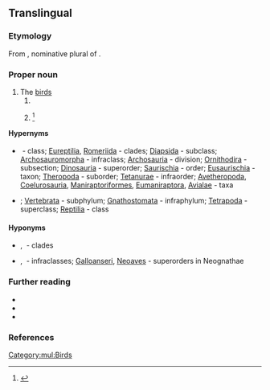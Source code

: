 {{also|aves}}
==Translingual==

===Etymology===
From {{etyl|la|mul}} {{m|la|avēs}}, nominative plural of {{m|la|avis||bird}}.

===Proper noun===
{{taxoninfl}}

# The [[bird]]s
## {{taxon|class|subphylum|Vertebrata}}
## {{taxon|subclass|class|Reptilia}}<ref name="Ruggiero">{{R:Ruggiero}}</ref>

====Hypernyms====
* {{sense|class}} {{l|mul|Reptilia}}&nbsp;- class; [[Eureptilia]], [[Romeriida]]&nbsp;- clades; [[Diapsida]]&nbsp;- subclass; [[Archosauromorpha]]&nbsp;- infraclass; [[Archosauria]]&nbsp;- division; [[Ornithodira]]&nbsp;- subsection; [[Dinosauria]]&nbsp;- superorder; [[Saurischia]]&nbsp;- order; [[Eusaurischia]]&nbsp;- taxon; [[Theropoda]]&nbsp;- suborder; [[Tetanurae]]&nbsp;- infraorder; [[Avetheropoda]], [[Coelurosauria]], [[Maniraptoriformes]], [[Eumaniraptora]], [[Avialae]]&nbsp;- taxa
* {{sense|subclass}} {{Chordata Hypernyms}}; [[Vertebrata]]&nbsp;- subphylum; [[Gnathostomata]]&nbsp;- infraphylum; [[Tetrapoda]]&nbsp;- superclass; [[Reptilia]]&nbsp;- class

====Hyponyms====
* {{sense|class}} {{l|mul|Neognathae}}, {{l|mul|Paleognathae}}&nbsp;- clades
* {{sense|subclass}} {{l|mul|Neognathae}}, {{l|mul|Paleognathae}}&nbsp;- infraclasses; [[Galloanseri]], [[Neoaves]]&nbsp;- superorders in Neognathae

===Further reading===
* {{pedia}}
* {{specieslite}}
* {{comcatlite}}

===References===
<references/>

[[Category:mul:Birds]]
